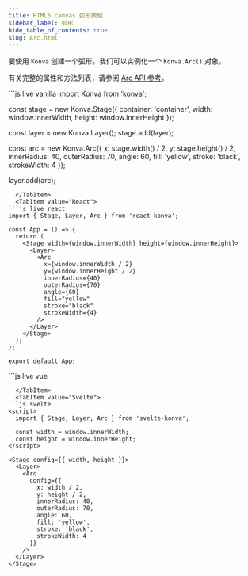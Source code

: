 ---
title: HTML5 canvas 弧形教程
sidebar_label: 弧形
hide_table_of_contents: true
slug: Arc.html
---

要使用 `Konva` 创建一个弧形，我们可以实例化一个 `Konva.Arc()` 对象。

有关完整的属性和方法列表，请参阅 [Arc API 参考](/api/Konva.Arc.html)。


<Tabs>
  <TabItem value="Vanilla" default>
```js live vanilla
import Konva from 'konva';

const stage = new Konva.Stage({
  container: 'container',
  width: window.innerWidth,
  height: window.innerHeight
});

const layer = new Konva.Layer();
stage.add(layer);

const arc = new Konva.Arc({
  x: stage.width() / 2,
  y: stage.height() / 2,
  innerRadius: 40,
  outerRadius: 70,
  angle: 60,
  fill: 'yellow',
  stroke: 'black',
  strokeWidth: 4
});

layer.add(arc);
```
  </TabItem>
  <TabItem value="React">
```js live react
import { Stage, Layer, Arc } from 'react-konva';

const App = () => {
  return (
    <Stage width={window.innerWidth} height={window.innerHeight}>
      <Layer>
        <Arc
          x={window.innerWidth / 2}
          y={window.innerHeight / 2}
          innerRadius={40}
          outerRadius={70}
          angle={60}
          fill="yellow"
          stroke="black"
          strokeWidth={4}
        />
      </Layer>
    </Stage>
  );
};

export default App;
```
  </TabItem>

  <TabItem value="Vue">
```js live vue
<template>
  <v-stage :config="stageSize">
    <v-layer>
      <v-arc :config="arcConfig" />
    </v-layer>
  </v-stage>
</template>

<script setup>
const stageSize = {
  width: window.innerWidth,
  height: window.innerHeight
};

const arcConfig = {
  x: window.innerWidth / 2,
  y: window.innerHeight / 2,
  innerRadius: 40,
  outerRadius: 70,
  angle: 60,
  fill: 'yellow',
  stroke: 'black',
  strokeWidth: 4
};
</script>
```
  </TabItem>
  <TabItem value="Svelte">
```js svelte
<script>
  import { Stage, Layer, Arc } from 'svelte-konva';

  const width = window.innerWidth;
  const height = window.innerHeight;
</script>

<Stage config={{ width, height }}>
  <Layer>
    <Arc 
      config={{
        x: width / 2,
        y: height / 2,
        innerRadius: 40,
        outerRadius: 70,
        angle: 60,
        fill: 'yellow',
        stroke: 'black',
        strokeWidth: 4
      }} 
    />
  </Layer>
</Stage>
```
  </TabItem>
</Tabs>